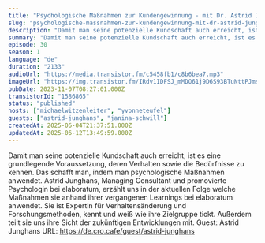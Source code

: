 ```yaml
---
title: "Psychologische Maßnahmen zur Kundengewinnung - mit Dr. Astrid Junghans"
slug: "psychologische-massnahmen-zur-kundengewinnung-mit-dr-astrid-junghans"
description: "Damit man seine potenzielle Kundschaft auch erreicht, ist es eine grundlegende Voraussetzung, deren Verhalten sowie die Bedürfnisse zu kennen. Das schafft man, indem man psychologische Maßnahmen anwendet. Astrid Junghans, Managing Consultant und promovierte Psychologin bei elaboratum, erzählt uns in der aktuellen Folge welche Maßnahmen sie anhand ihrer vergangenen Learnings bei elaboratum anwendet. Sie ist Expertin für Verhaltensänderung und Forschungsmethoden, kennt und weiß wie ihre Zielgruppe tickt. Außerdem teilt sie uns ihre Sicht der zukünftigen Entwicklungen mit. Guest: Astrid Junghans URL: https://de.cro.cafe/guest/astrid-junghans"
summary: "Damit man seine potenzielle Kundschaft auch erreicht, ist es eine grundlegende Voraussetzung, deren Verhalten sowie die Bedürfnisse zu kennen. Das schafft man, indem man psychologische Maßnahmen anwendet. Astrid Junghans, Managing Consultant und promovierte Psychologin bei elaboratum, erzählt uns in der aktuellen Folge welche Maßnahmen sie anhand ihrer vergangenen Learnings bei elaboratum anwendet. Sie ist Expertin für Verhaltensänderung und Forschungsmethoden, kennt und weiß wie ihre Zielgruppe tickt. Außerdem teilt sie uns ihre Sicht der zukünftigen Entwicklungen mit. Guest: Astrid Junghans URL: https://de.cro.cafe/guest/astrid-junghans"
episode: 30
season: 1
language: "de"
duration: "2133"
audioUrl: "https://media.transistor.fm/c5458fb1/c8b6bea7.mp3"
imageUrl: "https://img.transistor.fm/IRdv1IDFSJ_mMDO61j9D6S93BTuNttPJms5-ZgFnHKQ/rs:fill:3000:3000:1/q:60/aHR0cHM6Ly9pbWct/dXBsb2FkLXByb2R1/Y3Rpb24udHJhbnNp/c3Rvci5mbS83NGQ3/NTgxZWEzMDYzNjlm/ODBkY2NlNTM5ZDcx/MzdjMy5wbmc.webp"
pubDate: 2023-11-07T08:27:01.000Z
transistorId: "1586865"
status: "published"
hosts: ["michaelwitzenleiter", "yvonneteufel"]
guests: ["astrid-junghans", "janina-schwill"]
createdAt: 2025-06-04T21:37:51.000Z
updatedAt: 2025-06-12T13:49:59.000Z
---
```


Damit man seine potenzielle Kundschaft auch erreicht, ist es eine grundlegende Voraussetzung, deren Verhalten sowie die Bedürfnisse zu kennen. Das schafft man, indem man psychologische Maßnahmen anwendet. Astrid Junghans, Managing Consultant und promovierte Psychologin bei elaboratum, erzählt uns in der aktuellen Folge welche Maßnahmen sie anhand ihrer vergangenen Learnings bei elaboratum anwendet. Sie ist Expertin für Verhaltensänderung und Forschungsmethoden, kennt und weiß wie ihre Zielgruppe tickt. Außerdem teilt sie uns ihre Sicht der zukünftigen Entwicklungen mit. Guest: Astrid Junghans URL: https://de.cro.cafe/guest/astrid-junghans
